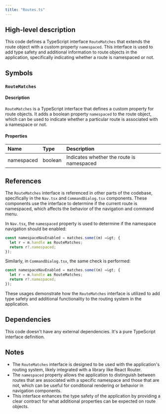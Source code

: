 ```yaml
---
title: "Routes.ts"
---
```


## High-level description
This code defines a TypeScript interface `RouteMatches` that extends the route object with a custom property `namespaced`. This interface is used to add type safety and additional information to route objects in the application, specifically indicating whether a route is namespaced or not.

## Symbols

### `RouteMatches`
#### Description
`RouteMatches` is a TypeScript interface that defines a custom property for route objects. It adds a boolean property `namespaced` to the route object, which can be used to indicate whether a particular route is associated with a namespace or not.

#### Properties
| Name | Type | Description |
|:-----|:-----|:------------|
| namespaced | boolean | Indicates whether the route is namespaced |

## References
The `RouteMatches` interface is referenced in other parts of the codebase, specifically in the `Nav.tsx` and `CommandDialog.tsx` components. These components use the interface to determine if the current route is namespaced, which affects the behavior of the navigation and command menu.

In `Nav.tsx`, the `namespaced` property is used to determine if the namespace navigation should be enabled:

```typescript
const namespaceNavEnabled = matches.some((m) =&gt; {
  let r = m.handle as RouteMatches;
  return r?.namespaced;
});
```

Similarly, in `CommandDialog.tsx`, the same check is performed:

```typescript
const namespaceNavEnabled = matches.some((m) =&gt; {
  let r = m.handle as RouteMatches;
  return r?.namespaced;
});
```

These usages demonstrate how the `RouteMatches` interface is utilized to add type safety and additional functionality to the routing system in the application.

## Dependencies
This code doesn't have any external dependencies. It's a pure TypeScript interface definition.

## Notes
- The `RouteMatches` interface is designed to be used with the application's routing system, likely integrated with a library like React Router.
- The `namespaced` property allows the application to distinguish between routes that are associated with a specific namespace and those that are not, which can be useful for conditional rendering or behavior in navigation components.
- This interface enhances the type safety of the application by providing a clear contract for what additional properties can be expected on route objects.